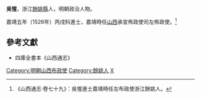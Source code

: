 '''吳惺'''，浙江[[餘姚縣|餘姚縣]]人，明朝政治人物。

嘉靖五年（1526年）丙戌科進士，嘉靖時任[[山西|山西]]承宣佈政使司左佈政使。<ref>《山西通志·卷七十九》：吳惺進士嘉靖時任左布政使浙江餘姚人。</ref>

==參考文獻==
{{reflist}}
*四庫全書本《山西通志》

{{嘉靖五年丙戌科殿試金榜}}
{{DEFAULTSORT:Wu吳}}

[[Category:明朝山西布政使|Category:明朝山西布政使]]
[[Category:餘姚人|Category:餘姚人]]
[[Category:吳姓|X]]